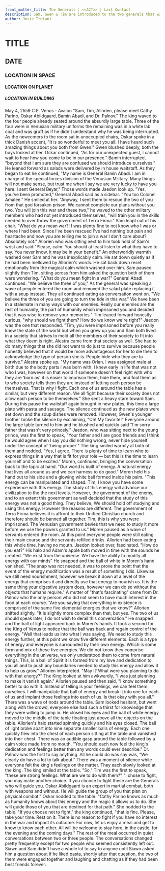 ```yaml
---
front_matter_title: The Generals | <<ACT>> | Last Contact
description: Sam, Gwen & Tim are introduced to the two generals that will guide their skill development.
author: Josie Troiani
---
```

# TITLE

## DATE

### LOCATION IN SPACE

#### LOCATION ON PLANET

##### LOCATION IN BUILDING

May 4, 2559 C.E.
Venus - Avalon
"Sam, Tim, Allorien, please meet Cathy Parino, Oskar Abildgaard, Bamin Abadi, and Dr. Palnov." The king waved to the four people already seated around the absurdly large table. Three of the four were in Venusian military uniforms the remaining was in a white lab coat and was gruff as if he didn't understand why he was being interrupted. As the newcomers to the room sat in unoccupied chairs, Oskar spoke in a thick Danish accent, "It is so wonderful to meet you all. I have heard such amazing things about you both from Gwen." Gwen blushed deeply, both the boys looked at her. Oskar continued, "As for our unexpected guest, I cannot wait to hear how you come to be in our presence."
Bamin interrupted, "beyond that I am sure they are confused we should introduce ourselves." He leaned forward as salads were delivered by in house waitstaff. As they began to eat he continued, "My name is General Bamin Abadi. I am in charge of the special forces division of the Venusian Military. Many things will not make sense, but trust me when I say we are very lucky to have you here. I sent General Beyar," Those words made Jaedon look up. "Yes, you've been promoted," General Abadi said as a sidebar. "You too Colonel Amalee." He smiled at her. "Anyway, I sent them to rescue the two of you from that god forsaken prison. We cannot complete our plans without you two. You will join this war and these two," he waved to the other military members who had not yet introduced themselves, "will train you in the skills needed to over throw the government of Terra Firma." Sam leapt out of his chair. "What do you mean war?! I was plenty fine to not know who I was or where I had been. Since I've been rescued I've had nothing but pain and heartache and now you are telling me to join a war I don't care about? Absolutely not."
Allorien who was sitting next to him took hold of Sam's wrist and said "Please, calm. You should at least listen to what they have to say. You never know, it may be in your benefit." An otherworldly warmth washed over Sam and he was inexplicably calm. He sat down quietly as if he had been mellowed by Allorien's words. He sat back down reset emotionally from the magical calm which washed over him. Sam paused slightly then Tim, sitting across from him asked the question both of them were wondering. "What do you mean fight in a war?"
General Abadi continued. "We believe the three of you," As the general was speaking a wave of people entered the room and removed the salad plate replacing it with a soup instead. They all continued eating as conversation went on. "We believe the three of you are going to turn the tide in this war." We have been in a stalemate in many ways with our enemies. Really our enemies are the rest of humanity, the part of humanity which imprisoned you and decided that it was wise to remove your memories."
Tim leaned forward honestly curious, "why should we fight them? How do we know we're right?"
Jaedon was the one that responded. "Tim, you were imprisoned before you really knew the state of the world but when you grew up you and Sam both lived in a society that strives to mold all the members of their society to fit into what they deem is right. Alestra came from that society as well. She had to do many things that she did not want to do just to survive because people honestly believed that it would be more advantageous for her to die then to acknowledge the type of person she is. People hide who they are to survive."
Alestra spoke up. "My name was Orlan. I was assigned male at birth due to the body parts I was born with. I knew early in life that was not who I was, however on that world if someone doesn't feel right with who they are ‘born as' it is easier to imprison them, hide them, and fool them as to who society tells them they are instead of letting each person be themselves. That is why I fight. Each one of us around the table has a similar, but very different reason. We all fight because their society does not allow each person to be themselves." She sent a heavy stare toward Sam.
During this pause the waitstaff again brought in new plates, this time a large plate with pasta and sausage. The silence continued as the new plates were set down and the soup dishes were removed. However, Gwen's younger brother broke the silence by exclaiming, "Oh! My favorite!" Everyone around the large table turned to him and he blushed and quickly said "I'm sorry father that wasn't very princely." Jaedon, who was sitting next to the young prince, was the first to speak, "Your father and I are good friends and I think he would agree when I say you did nothing wrong, never hide yourself under the concept of ‘being proper'"
The king smiled warmly at both of them and nodded. "Yes, I agree. There is plenty of time to learn who to express things in a way that is fit for your role — but this is the time to learn yourself and to be excited."
Moren, continued, bringing the conversation back to the topic at hand. "Our world is built of energy. A natural energy that lives all around us and we can harness to do good." Moren held his hand out to his side and a glowing white ball formed inside his palm. "This energy can be manipulated and shaped. Tim, I know you have some experience with this energy. The study of this energy will advance our civilization to the the next levels. However, the government of the enemy, and to an extent this government as well decided that the study of this energy was not a good thing. They believe, We should hold off studying and using this energy. However the reasons are different. The government of Terra Firma believes it is affront to their Unified Christian church and therefore should be banned all together. Tim, this is why you were imprisoned. The Venusian government bevies that we need to study it more before we use the powers granted to us." Moren paused as a wave of servants entered the room.
At this point everyone people were still eating their main course and the servants refilled drinks. Allorien had been eating this whole time, having no mouth. Jaedon looked over, fascinated. "How do you eat?" His halo and Adam's apple both moved in time with the sounds he created. "We exist from the universe. We have the ability to modify all energy with our minds" He snapped and the ball of white in Moren's hand vanished. "The snap was not needed, it was to prove the point that the event of the energy modification was a result of something I did. Likewise we still need nourishment, however we break it down at a level of the energy that comprises it and directly use that energy to nourish us. It is the same thing your digestive system does, however we can do so without the objects that humans require."
A mutter of "that's fascinating" came from Dr. Palnov who the only person who did not seem to have much interest in the food at each course. "Are you saying that everything in existence is comprised of the same five elemental energies that we know?"
Allorien shifted slightly. "It is slightly more complex than that, but yes. The two of us should speak later; I do not wish to derail this conversation." He snapped and the ball of light appeared back in Moren's hands. It took a second for the King of Venus to notice that the ball was back and regain control of the energy. "Well that leads us into what I was saying. We need to study this energy further, at this point we know five different elements. Each is a type of energy and everyone is surrounded by their own energy. Which is some form and mix of these five energies. We did not know they comprise everything in the universe, we only understood them to come from natural things. This, is a ball of Spirit it is formed from my love and dedication to you all and to push any boundaries needed to study this energy and allow it to help us grow."
Allorien interpreted. "May I? What were you planning to do with that energy?"
The King looked at him awkwardly, "I was just planning to make it vanish again."
Allorien paused and then said, "I know something better to do with it. Instead of telling is your feelings, we can feel them ourselves. I will manipulate that ball of energy and break it into one for each of us and implant those feelings into each of us. Is that okay with you all." There was a wave of nods around the table. Sam looked hesitant, but went along with the crowd, everyone else had such a thirst for knowledge that they were willing to jump in.
He closed his eyes and the ball of white energy moved to the middle of the table floating just above all the objects on the table. Allorien's halo started spinning quickly and his eyes closed. The ball of light broke apart into nine separate smaller balls of energy. Each one quickly flew into the chest of each person sitting at the table and vanished into their chest. There was an audible gasp around the table followed by a calm voice made from no mouth. "You should each now feel the king's dedication and feelings better than any words could ever describe."
Dr. Palnov was the first to say anything. All he could do was say was, "We clearly do have a lot to talk about." There was a moment of silence while everyone felt the king's feelings on the matter. They each slowly looked at the king. The king smiled at the table.
"So," Tim was the first to speak, "these are strong feelings. What are we to do with them?"
"I chose to fight, you may make another choice. If you choose to fight these are the Generals who will guide you. Oskar Abildgaard is an expert in martial combat, both with weapons and without. He will guide the group of you that plan on physical combat." Oskar nodded to the table. "Cathy Parino knows as much as humanity knows about this energy and the magic it allows us to do. She will guide those of you that are destined for that path." She nodded to the table.
"If you choose not to fight," the king continued, "that is fine. Please, take your time. Rest on it. There is no reason to fight if you have no interest in the war and impact its outcome. For now, let us enjoy a meal and get to know to know each other. All will be welcome to stay here, in the castle, for the evening and the coming days."
The rest of the meal occurred in quiet conversations between two or three people. The conversations changed pretty frequently except for two people who seemed consistently left out. Siawn and Sam didn't have a whole lot to say to anyone until Siawn asked him a question about if he liked pasta, shortly after that question, the two of them were engaged together and laughing and chatting as if they had been best friends forever.
